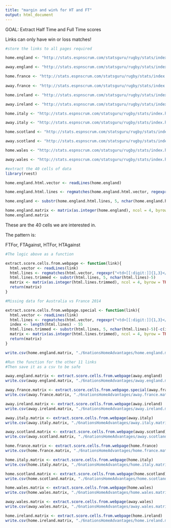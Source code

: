 ```yaml
---
title: "margin and win% for HT and FT"
output: html_document
---
```


GOAL:
Extract Half Time and Full Time scores

Links can only have win or loss matches!

```r
#store the links to all pages required

home.england <- "http://stats.espnscrum.com/statsguru/rugby/stats/index.html?class=1;filter=advanced;opposition=1;opposition=10;opposition=2;opposition=20;opposition=3;opposition=4;opposition=5;opposition=6;opposition=8;opposition=9;orderby=date;result=1;result=2;size=200;spanmax1=31+Dec+2015;spanmin1=1+Jan+2003;spanval1=span;team=1;template=results;trophy=17;type=team;view=results"

away.england <- "http://stats.espnscrum.com/statsguru/rugby/stats/index.html?class=1;filter=advanced;opposition=1;opposition=10;opposition=2;opposition=20;opposition=3;opposition=4;opposition=5;opposition=6;opposition=8;opposition=9;orderby=date;result=1;result=2;size=200;spanmax1=31+Dec+2015;spanmin1=1+Jan+2003;spanval1=span;team=1;template=results;type=team;view=results"

home.france <- "http://stats.espnscrum.com/statsguru/rugby/stats/index.html?class=1;filter=advanced;opposition=1;opposition=10;opposition=2;opposition=20;opposition=3;opposition=4;opposition=5;opposition=6;opposition=8;opposition=9;orderby=date;result=1;result=2;size=200;spanmax1=31+Dec+2015;spanmin1=1+Jan+2003;spanval1=span;team=9;template=results;trophy=17;type=team;view=results"
  
away.france <- "http://stats.espnscrum.com/statsguru/rugby/stats/index.html?class=1;filter=advanced;opposition=1;opposition=10;opposition=2;opposition=20;opposition=3;opposition=4;opposition=5;opposition=6;opposition=8;opposition=9;orderby=date;result=1;result=2;size=200;spanmax1=31+Dec+2015;spanmin1=1+Jan+2003;spanval1=span;team=9;template=results;type=team;view=results"

home.ireland <- "http://stats.espnscrum.com/statsguru/rugby/stats/index.html?class=1;filter=advanced;opposition=1;opposition=10;opposition=2;opposition=20;opposition=3;opposition=4;opposition=5;opposition=6;opposition=8;opposition=9;orderby=date;result=1;result=2;size=200;spanmax1=31+Dec+2015;spanmin1=1+Jan+2003;spanval1=span;team=3;template=results;trophy=17;type=team;view=results"

away.ireland <- "http://stats.espnscrum.com/statsguru/rugby/stats/index.html?class=1;filter=advanced;opposition=1;opposition=10;opposition=2;opposition=20;opposition=3;opposition=4;opposition=5;opposition=6;opposition=8;opposition=9;orderby=date;result=1;result=2;size=200;spanmax1=31+Dec+2015;spanmin1=1+Jan+2003;spanval1=span;team=3;template=results;type=team;view=results"

home.italy <- "http://stats.espnscrum.com/statsguru/rugby/stats/index.html?class=1;filter=advanced;opposition=1;opposition=10;opposition=2;opposition=20;opposition=3;opposition=4;opposition=5;opposition=6;opposition=8;opposition=9;orderby=date;result=1;result=2;size=200;spanmax1=31+Dec+2015;spanmin1=1+Jan+2003;spanval1=span;team=20;template=results;trophy=17;type=team;view=results"

away.italy <- "http://stats.espnscrum.com/statsguru/rugby/stats/index.html?class=1;filter=advanced;opposition=1;opposition=10;opposition=2;opposition=20;opposition=3;opposition=4;opposition=5;opposition=6;opposition=8;opposition=9;orderby=date;result=1;result=2;size=200;spanmax1=31+Dec+2015;spanmin1=1+Jan+2003;spanval1=span;team=20;template=results;type=team;view=results"

home.scotland <- "http://stats.espnscrum.com/statsguru/rugby/stats/index.html?class=1;filter=advanced;opposition=1;opposition=10;opposition=2;opposition=20;opposition=3;opposition=4;opposition=5;opposition=6;opposition=8;opposition=9;orderby=date;result=1;result=2;size=200;spanmax1=31+Dec+2015;spanmin1=1+Jan+2003;spanval1=span;team=2;template=results;trophy=17;type=team;view=results"

away.scotland <- "http://stats.espnscrum.com/statsguru/rugby/stats/index.html?class=1;filter=advanced;opposition=1;opposition=10;opposition=2;opposition=20;opposition=3;opposition=4;opposition=5;opposition=6;opposition=8;opposition=9;orderby=date;result=1;result=2;size=200;spanmax1=31+Dec+2015;spanmin1=1+Jan+2003;spanval1=span;team=2;template=results;type=team;view=results"

home.wales <- "http://stats.espnscrum.com/statsguru/rugby/stats/index.html?class=1;filter=advanced;opposition=1;opposition=10;opposition=2;opposition=20;opposition=3;opposition=4;opposition=5;opposition=6;opposition=8;opposition=9;orderby=date;result=1;result=2;size=200;spanmax1=31+Dec+2015;spanmin1=1+Jan+2003;spanval1=span;team=4;template=results;trophy=17;type=team;view=results"

away.wales <- "http://stats.espnscrum.com/statsguru/rugby/stats/index.html?class=1;filter=advanced;opposition=1;opposition=10;opposition=2;opposition=20;opposition=3;opposition=4;opposition=5;opposition=6;opposition=8;opposition=9;orderby=date;result=1;result=2;size=200;spanmax1=31+Dec+2015;spanmin1=1+Jan+2003;spanval1=span;team=4;template=results;type=team;view=results"
```

```r
#extract the 40 cells of data
library(rvest)

home.england.html.vector <- readLines(home.england)

home.england.html.lines <- regmatches(home.england.html.vector, regexpr("<td>[[:digit:]]{1,3}</td>", home.england.html.vector))

home.england <- substr(home.england.html.lines, 5, nchar(home.england.html.lines)-5)

home.england.matrix <- matrix(as.integer(home.england), ncol = 4, byrow = TRUE)
home.england.matrix
```

These are the 40 cells we are interested in.

The pattern is:

FTFor, FTAgainst, HTFor, HTAgainst

```r
#The logic above as a function

extract.score.cells.from.webpage <- function(link){
  html.vector <- readLines(link)
  html.lines <- regmatches(html.vector, regexpr("<td>[[:digit:]]{1,3}</td>", html.vector))
  html.lines.trimmed <- substr(html.lines, 5, nchar(html.lines)-5)
  matrix <- matrix(as.integer(html.lines.trimmed), ncol = 4, byrow = TRUE)
  return(matrix)
}

#Missing data for Australia vs France 2014

extract.score.cells.from.webpage.special <- function(link){
  html.vector <- readLines(link)
  html.lines <- regmatches(html.vector, regexpr("<td>[[:digit:]]{1,3}</td>", html.vector))
  index <- length(html.lines) - 55
  html.lines.trimmed <- substr(html.lines, 5, nchar(html.lines)-5)[-c(index,index+1)]
  matrix <- matrix(as.integer(html.lines.trimmed), ncol = 4, byrow = TRUE)
  return(matrix)
}
```

```r
write.csv(home.england.matrix, "./6nationsHomeAdvantages/home.england.matrix.csv")

#Run the function for the other 11 links
#Then save it as a csv to be safe

away.england.matrix <- extract.score.cells.from.webpage(away.england)
write.csv(away.england.matrix, "./6nationsHomeAdvantages/away.england.matrix.csv")

away.france.matrix <- extract.score.cells.from.webpage.special(away.france)
write.csv(away.france.matrix, "./6nationsHomeAdvantages/away.france.matrix.csv")

away.ireland.matrix <- extract.score.cells.from.webpage(away.ireland)
write.csv(away.ireland.matrix, "./6nationsHomeAdvantages/away.ireland.matrix.csv")

away.italy.matrix <- extract.score.cells.from.webpage(away.italy)
write.csv(away.italy.matrix, "./6nationsHomeAdvantages/away.italy.matrix.csv")

away.scotland.matrix <- extract.score.cells.from.webpage(away.scotland)
write.csv(away.scotland.matrix, "./6nationsHomeAdvantages/away.scotland.matrix.csv")

home.france.matrix <- extract.score.cells.from.webpage(home.france)
write.csv(home.france.matrix, "./6nationsHomeAdvantages/home.france.matrix.csv")

home.italy.matrix <- extract.score.cells.from.webpage(home.italy)
write.csv(home.italy.matrix, "./6nationsHomeAdvantages/home.italy.matrix.csv")

home.scotland.matrix <- extract.score.cells.from.webpage(home.scotland)
write.csv(home.scotland.matrix, "./6nationsHomeAdvantages/home.scotland.matrix.csv")

home.wales.matrix <- extract.score.cells.from.webpage(home.wales)
write.csv(home.wales.matrix, "./6nationsHomeAdvantages/home.wales.matrix.csv")

away.wales.matrix <- extract.score.cells.from.webpage(away.wales)
write.csv(away.wales.matrix, "./6nationsHomeAdvantages/away.wales.matrix.csv")

home.ireland.matrix <- extract.score.cells.from.webpage(home.ireland)
write.csv(home.ireland.matrix, "./6nationsHomeAdvantages/home.ireland.matrix.csv")
```